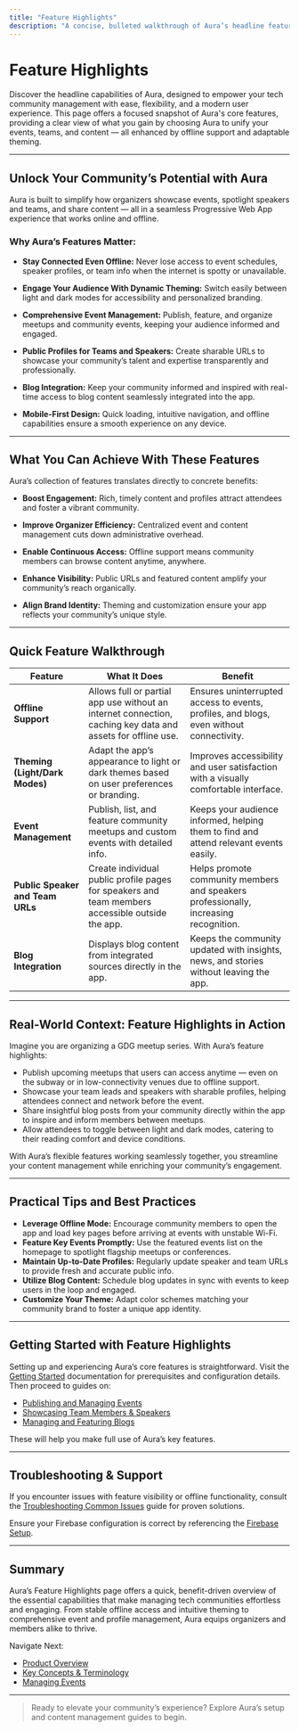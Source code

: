 ```yaml
---
title: "Feature Highlights"
description: "A concise, bulleted walkthrough of Aura’s headline features—offline support, theming, event management, public speaker/team URLs, blog integration, and more—giving users a birds-eye view of what the product can do."
---
```


# Feature Highlights

Discover the headline capabilities of Aura, designed to empower your tech community management with ease, flexibility, and a modern user experience. This page offers a focused snapshot of Aura's core features, providing a clear view of what you gain by choosing Aura to unify your events, teams, and content — all enhanced by offline support and adaptable theming.

---

## Unlock Your Community’s Potential with Aura

Aura is built to simplify how organizers showcase events, spotlight speakers and teams, and share content — all in a seamless Progressive Web App experience that works online and offline.

### Why Aura’s Features Matter:

- **Stay Connected Even Offline:** Never lose access to event schedules, speaker profiles, or team info when the internet is spotty or unavailable.

- **Engage Your Audience With Dynamic Theming:** Switch easily between light and dark modes for accessibility and personalized branding.

- **Comprehensive Event Management:** Publish, feature, and organize meetups and community events, keeping your audience informed and engaged.

- **Public Profiles for Teams and Speakers:** Create sharable URLs to showcase your community’s talent and expertise transparently and professionally.

- **Blog Integration:** Keep your community informed and inspired with real-time access to blog content seamlessly integrated into the app.

- **Mobile-First Design:** Quick loading, intuitive navigation, and offline capabilities ensure a smooth experience on any device.

---

## What You Can Achieve With These Features

Aura’s collection of features translates directly to concrete benefits:

- **Boost Engagement:** Rich, timely content and profiles attract attendees and foster a vibrant community.

- **Improve Organizer Efficiency:** Centralized event and content management cuts down administrative overhead.

- **Enable Continuous Access:** Offline support means community members can browse content anytime, anywhere.

- **Enhance Visibility:** Public URLs and featured content amplify your community’s reach organically.

- **Align Brand Identity:** Theming and customization ensure your app reflects your community’s unique style.

---

## Quick Feature Walkthrough

| Feature                        | What It Does                                                                                                 | Benefit                                                                                      |
|-------------------------------|-------------------------------------------------------------------------------------------------------------|----------------------------------------------------------------------------------------------|
| **Offline Support**            | Allows full or partial app use without an internet connection, caching key data and assets for offline use.| Ensures uninterrupted access to events, profiles, and blogs, even without connectivity.       |
| **Theming (Light/Dark Modes)**| Adapt the app’s appearance to light or dark themes based on user preferences or branding.                    | Improves accessibility and user satisfaction with a visually comfortable interface.          |
| **Event Management**           | Publish, list, and feature community meetups and custom events with detailed info.                          | Keeps your audience informed, helping them to find and attend relevant events easily.        |
| **Public Speaker and Team URLs**| Create individual public profile pages for speakers and team members accessible outside the app.          | Helps promote community members and speakers professionally, increasing recognition.         |
| **Blog Integration**           | Displays blog content from integrated sources directly in the app.                                         | Keeps the community updated with insights, news, and stories without leaving the app.        |

---

## Real-World Context: Feature Highlights in Action

Imagine you are organizing a GDG meetup series. With Aura’s feature highlights:

- Publish upcoming meetups that users can access anytime — even on the subway or in low-connectivity venues due to offline support.
- Showcase your team leads and speakers with sharable profiles, helping attendees connect and network before the event.
- Share insightful blog posts from your community directly within the app to inspire and inform members between meetups.
- Allow attendees to toggle between light and dark modes, catering to their reading comfort and device conditions.

With Aura’s flexible features working seamlessly together, you streamline your content management while enriching your community’s engagement.

---

## Practical Tips and Best Practices

- **Leverage Offline Mode:** Encourage community members to open the app and load key pages before arriving at events with unstable Wi-Fi.
- **Feature Key Events Promptly:** Use the featured events list on the homepage to spotlight flagship meetups or conferences.
- **Maintain Up-to-Date Profiles:** Regularly update speaker and team URLs to provide fresh and accurate public info.
- **Utilize Blog Content:** Schedule blog updates in sync with events to keep users in the loop and engaged.
- **Customize Your Theme:** Adapt color schemes matching your community brand to foster a unique app identity.

---

## Getting Started with Feature Highlights

Setting up and experiencing Aura’s core features is straightforward. Visit the [Getting Started](/getting-started/preparation/prerequisites) documentation for prerequisites and configuration details. Then proceed to guides on:

- [Publishing and Managing Events](/guides/managing-content-events-team/publishing-and-managing-events)
- [Showcasing Team Members & Speakers](/guides/managing-content-events-team/showcasing-team-and-speakers)
- [Managing and Featuring Blogs](/guides/managing-content-events-team/managing-and-featuring-blogs)

These will help you make full use of Aura’s key features.

---

## Troubleshooting & Support

If you encounter issues with feature visibility or offline functionality, consult the [Troubleshooting Common Issues](/getting-started/troubleshooting-validation/common-issues) guide for proven solutions. 

Ensure your Firebase configuration is correct by referencing the [Firebase Setup](/getting-started/configuration-run/firebase-setup).


---

## Summary

Aura’s Feature Highlights page offers a quick, benefit-driven overview of the essential capabilities that make managing tech communities effortless and engaging. From stable offline access and intuitive theming to comprehensive event and profile management, Aura equips organizers and members alike to thrive.

<a name="nav-map">Navigate Next:</a>
- [Product Overview](/overview/intro-value/product-overview)
- [Key Concepts & Terminology](/overview/core-features-concepts/core-concepts-terminology)
- [Managing Events](/guides/managing-content-events-team/publishing-and-managing-events)

---

> Ready to elevate your community’s experience? Explore Aura’s setup and content management guides to begin.




